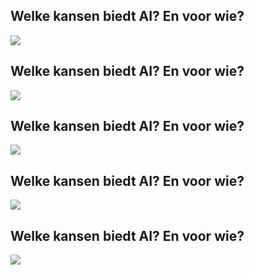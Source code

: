 ## Welke kansen biedt AI? En voor wie?

![](./media/benefits/benefits_overview/benefits_overview.001.png){fig-align="center"}

## Welke kansen biedt AI? En voor wie?

![](./media/benefits/benefits_overview/benefits_overview.002.png){fig-align="center"}

## Welke kansen biedt AI? En voor wie?

![](./media/benefits/benefits_overview/benefits_overview.003.png){fig-align="center"}

## Welke kansen biedt AI? En voor wie?

![](./media/benefits/benefits_overview/benefits_overview.004.png){fig-align="center"}

## Welke kansen biedt AI? En voor wie?

![](./media/benefits/benefits_overview/benefits_overview.005.png){fig-align="center"}